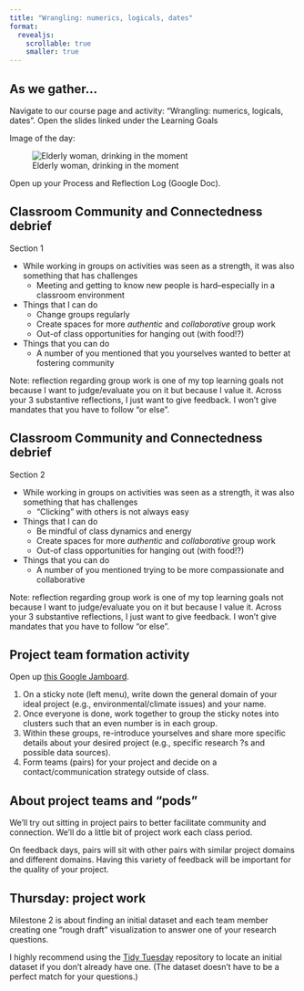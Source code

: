 ```yaml
---
title: "Wrangling: numerics, logicals, dates"
format:
  revealjs:
    scrollable: true
    smaller: true
---
```


## As we gather...

Navigate to our course page and activity: "Wrangling: numerics, logicals, dates". Open the slides linked under the Learning Goals

Image of the day:

![Elderly woman, drinking in the moment](https://assets.vogue.com/photos/5891d79bf1b0e7f31c92b27b/master/w_1600,c_limit/front-row-woman.jpg){fig-alt="Woman without a phone, enjoying the moment, amidst a crowd of people with their phones out"}

Open up your Process and Reflection Log (Google Doc).


## Classroom Community and Connectedness debrief

Section 1

- While working in groups on activities was seen as a strength, it was also something that has challenges
    - Meeting and getting to know new people is hard--especially in a classroom environment
- Things that I can do
    - Change groups regularly
    - Create spaces for more *authentic* and *collaborative* group work
    - Out-of class opportunities for hanging out (with food!?)
- Things that you can do
    -  A number of you mentioned that you yourselves wanted to better at fostering community

Note: reflection regarding group work is one of my top learning goals not because I want to judge/evaluate you on it but because I value it. Across your 3 substantive reflections, I just want to give feedback. I won't give mandates that you have to follow "or else".


## Classroom Community and Connectedness debrief

Section 2

- While working in groups on activities was seen as a strength, it was also something that has challenges
    - "Clicking" with others is not always easy
- Things that I can do
    - Be mindful of class dynamics and energy
    - Create spaces for more *authentic* and *collaborative* group work
    - Out-of class opportunities for hanging out (with food!?)
- Things that you can do
    -  A number of you mentioned trying to be more compassionate and collaborative

Note: reflection regarding group work is one of my top learning goals not because I want to judge/evaluate you on it but because I value it. Across your 3 substantive reflections, I just want to give feedback. I won't give mandates that you have to follow "or else".


## Project team formation activity

Open up [this Google Jamboard](https://jamboard.google.com/d/1rohV7ZvesrnSQufZoKAFP1kVfjU8-F96qVauH7N0jBE/edit?usp=sharing).

1. On a sticky note (left menu), write down the general domain of your ideal project (e.g., environmental/climate issues) and your name.
2. Once everyone is done, work together to group the sticky notes into clusters such that an even number is in each group.
3. Within these groups, re-introduce yourselves and share more specific details about your desired project (e.g., specific research ?s and possible data sources).
4. Form teams (pairs) for your project and decide on a contact/communication strategy outside of class.


## About project teams and "pods"

We'll try out sitting in project pairs to better facilitate community and connection. We'll do a little bit of project work each class period.

On feedback days, pairs will sit with other pairs with similar project domains and different domains. Having this variety of feedback will be important for the quality of your project.


## Thursday: project work

Milestone 2 is about finding an initial dataset and each team member creating one "rough draft" visualization to answer one of your research questions.

I highly recommend using the [Tidy Tuesday](https://github.com/rfordatascience/tidytuesday) repository to locate an initial dataset if you don't already have one. (The dataset doesn't have to be a perfect match for your questions.)






